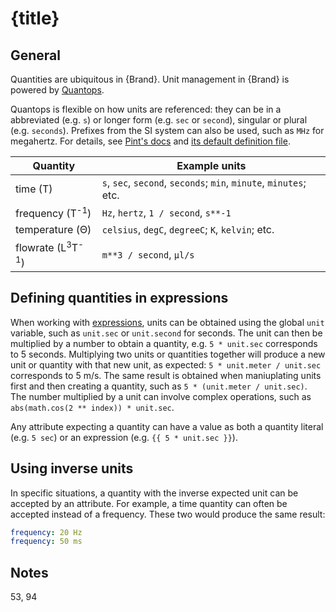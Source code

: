 


# {title}


## General

Quantities are ubiquitous in {Brand}. Unit management in {Brand} is powered by [Quantops](https://slietar.github.com/quantops).

Quantops is flexible on how units are referenced: they can be in a abbreviated (e.g. `s`) or longer form (e.g. `sec` or `second`), singular or plural (e.g. `seconds`). Prefixes from the SI system can also be used, such as `MHz` for megahertz. For details, see [Pint's docs](https://pint.readthedocs.io/en/0.20.1/user/defining-quantities.html) and [its default definition file](https://github.com/hgrecco/pint/blob/master/pint/default_en.txt).

| Quantity                               | Example units                                                     |
|----------------------------------------|-------------------------------------------------------------------|
| time (T)                               | `s`, `sec`, `second`, `seconds`; `min`, `minute`, `minutes`; etc. |
| frequency (T<sup>-1</sup>)             | `Hz`, `hertz`, `1 / second`, `s**-1`                              |
| temperature (Θ)                        | `celsius`, `degC`, `degreeC`; `K`, `kelvin`; etc.                 |
| flowrate (L<sup>3</sup>T<sup>-1</sup>) | `m**3 / second`, `µl/s`                                           |


## Defining quantities in expressions

When working with [expressions](../expressions), units can be obtained using the global `unit` variable, such as `unit.sec` or `unit.second` for seconds. The unit can then be multiplied by a number to obtain a quantity, e.g. `5 * unit.sec` corresponds to 5 seconds. Multiplying two units or quantities together will produce a new unit or quantity with that new unit, as expected: `5 * unit.meter / unit.sec` corresponds to 5 m/s. The same result is obtained when maniuplating units first and then creating a quantity, such as `5 * (unit.meter / unit.sec)`. The number multiplied by a unit can involve complex operations, such as `abs(math.cos(2 ** index)) * unit.sec`.

Any attribute expecting a quantity can have a value as both a quantity literal (e.g. `5 sec`) or an expression (e.g. `{{ 5 * unit.sec }}`).


## Using inverse units

In specific situations, a quantity with the inverse expected unit can be accepted by an attribute. For example, a time quantity can often be accepted instead of a frequency. These two would produce the same result:

```yml
frequency: 20 Hz
frequency: 50 ms
```


## Notes

53, 94
